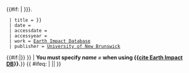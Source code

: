 <includeonly>{{#if: {{{name}}} |
{{cite web
  | url = http://www.passc.net/EarthImpactDatabase/{{{linkname|{{lc:{{{name}}}}}}}}.{{{suffix|html}}}
  | title = {{{name|{{PAGENAME}}}}}
  | date = {{{date|}}}
  | accessdate = {{{accessdate|}}}
  | accessyear = {{{accessyear|}}}
  | work = [[地球撞擊資料庫|Earth Impact Database]]
  | publisher = [[新不倫瑞克大學|University of New Brunswick]]
{{#if:{{{accessdaymonth|}}}{{{accessmonthday|}}}{{{accessday|}}}{{{accessmonth|}}}{{{accessyear|}}}{{{day|}}}{{{access-date|}}}{{{dateformat|}}}|[[Category:Cite Earth Impact DB using deprecated parameters|{{FULLPAGENAME}}]]}} }}
| <strong class="error">You must specify  '''''name = ''''' when using {{[[Template:cite Earth Impact DB|cite Earth Impact DB]]}}.</strong>}}
{{ #ifeq: {{{nocat|+}}} | {{{nocat|-}}} || [[Category:地球撞擊資料庫|{{PAGENAME}}]] }}
</includeonly><noinclude>
{{Documentation}}
<!-- PLEASE ADD THIS TEMPLATE'S CATEGORIES AND INTERWIKIS TO THE /doc SUBPAGE, THANKS -->
</noinclude>